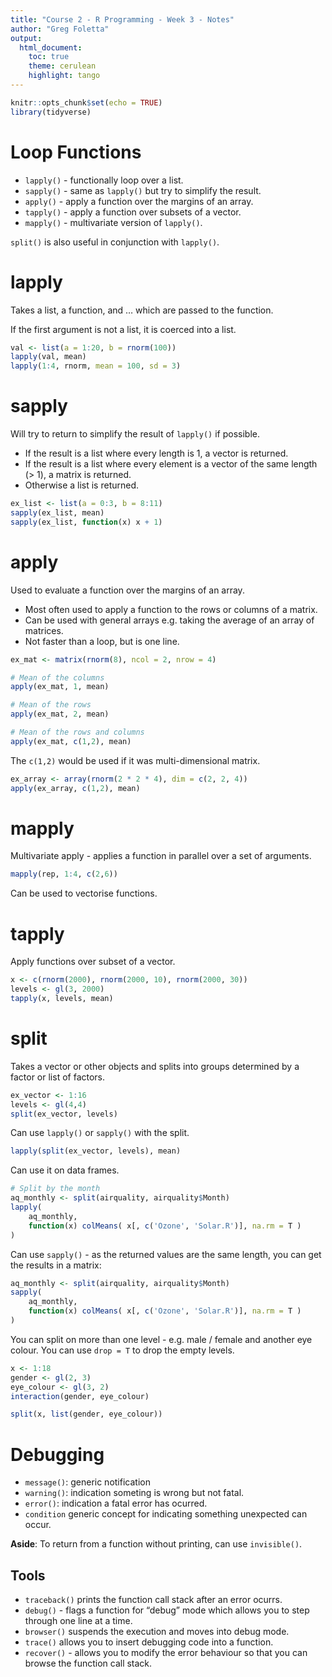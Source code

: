 ```yaml
---
title: "Course 2 - R Programming - Week 3 - Notes"
author: "Greg Foletta"
output:
  html_document:
    toc: true
    theme: cerulean
    highlight: tango
---
```


```r
knitr::opts_chunk$set(echo = TRUE)
library(tidyverse)
```

# Loop Functions

- `lapply()` - functionally loop over a list.
- `sapply()` - same as `lapply()` but try to simplify the result.
- `apply()` - apply a function over the margins of an array.
- `tapply()` - apply a function over subsets of a vector.
- `mapply()` - multivariate version of `lapply()`.

`split()` is also useful in conjunction with `lapply()`.

# lapply

Takes a list, a function, and ... which are passed to the function.

If the first argument is not a list, it is coerced into a list.
```r
val <- list(a = 1:20, b = rnorm(100))
lapply(val, mean)
lapply(1:4, rnorm, mean = 100, sd = 3)
```

# sapply

Will try to return to simplify the result of `lapply()` if possible.

- If the result is a list where every length is 1, a vector is returned.
- If the result is a list where every element is a vector of the same length (> 1), a matrix is returned.
- Otherwise a list is returned.

```r
ex_list <- list(a = 0:3, b = 8:11)
sapply(ex_list, mean)
sapply(ex_list, function(x) x + 1)
```

# apply

Used to evaluate a function over the margins of an array.

- Most often used to apply a function to the rows or columns of a matrix.
- Can be used with general arrays e.g. taking the average of an array of matrices.
- Not faster than a loop, but is one line.

```r
ex_mat <- matrix(rnorm(8), ncol = 2, nrow = 4)

# Mean of the columns
apply(ex_mat, 1, mean)

# Mean of the rows
apply(ex_mat, 2, mean)

# Mean of the rows and columns
apply(ex_mat, c(1,2), mean)

```

The `c(1,2)` would be used if it was multi-dimensional matrix.

```r
ex_array <- array(rnorm(2 * 2 * 4), dim = c(2, 2, 4))
apply(ex_array, c(1,2), mean)
```

# mapply

Multivariate apply - applies a function in parallel over a set of arguments.

```r
mapply(rep, 1:4, c(2,6))
```

Can be used to vectorise functions.

# tapply

Apply functions over subset of a vector.

```r
x <- c(rnorm(2000), rnorm(2000, 10), rnorm(2000, 30))
levels <- gl(3, 2000)
tapply(x, levels, mean)
```
# split

Takes a vector or other objects and splits into groups determined by a factor or list of factors.

```r
ex_vector <- 1:16
levels <- gl(4,4)
split(ex_vector, levels)
```

Can use `lapply()` or `sapply()` with the split.

```r
lapply(split(ex_vector, levels), mean)
```

Can use it on data frames.

```r
# Split by the month
aq_monthly <- split(airquality, airquality$Month)
lapply(
    aq_monthly,
    function(x) colMeans( x[, c('Ozone', 'Solar.R')], na.rm = T )
)
```

Can use `sapply()` - as the returned values are the same length, you can get the results in a matrix:

```r
aq_monthly <- split(airquality, airquality$Month)
sapply(
    aq_monthly,
    function(x) colMeans( x[, c('Ozone', 'Solar.R')], na.rm = T )
)
```

You can split on more than one level - e.g. male / female and another eye colour. You can use `drop = T` to drop the empty levels.

```r
x <- 1:18
gender <- gl(2, 3)
eye_colour <- gl(3, 2)
interaction(gender, eye_colour)

split(x, list(gender, eye_colour))
```

# Debugging

- `message()`: generic notification
- `warning()`: indication someting is wrong but not fatal.
- `error()`: indication a fatal error has ocurred.
- `condition` generic concept for indicating something unexpected can occur.

**Aside**: To return from a function without printing, can use `invisible()`.

## Tools

- `traceback()` prints the function call stack after an error ocurrs.
- `debug()` - flags a function for "debug" mode which allows you to step through one line at a time.
- `browser()` suspends the execution and moves into debug mode.
- `trace()` allows you to insert debugging code into a function.
- `recover()` - allows you to modify the error behaviour so that you can browse the function call stack.


